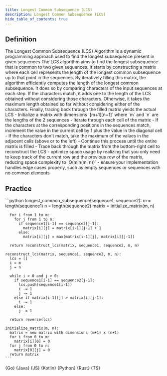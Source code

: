```yaml
---
title: Longest Common Subsequence (LCS)
description: Longest Common Subsequence (LCS)
hide_table_of_contents: true
---
```





## Definition

<Tabs queryString="primary">
  <TabItem value="definition" label="Definition">
    The Longest Common Subsequence (LCS) Algorithm is a dynamic programming approach used to find the longest subsequence present in given sequences
  </TabItem>
  <TabItem value="how" label="Explanation">
    The LCS algorithm aims to find the longest subsequence that is common to two given sequences. It starts by constructing a matrix where each cell represents the length of the longest common subsequence up to that point in the sequences. By iteratively filling this matrix, the algorithm efficiently computes the length of the longest common subsequence. It does so by comparing characters of the input sequences at each step. If the characters match, it adds one to the length of the LCS obtained without considering those characters. Otherwise, it takes the maximum length obtained so far without considering either of the characters. Finally, tracing back through the filled matrix yields the actual LCS
  </TabItem>
  <TabItem value="guidance" label="Guidance">
    - Initialize a matrix with dimensions `[m+1][n+1]` where `m` and `n` are the lengths of the 2 sequences
    - Iterate through each cell of the matrix
    - If the characters at the corresponding positions in the sequences match, increment the value in the current cell by 1 plus the value in the diagonal cell
    - If the characters don't match, take the maximum of the values in the adjacent cells (above or to the left)
    - Continue this process until the entire matrix is filled
    - Trace back through the matrix from the bottom-right cell to reconstruct the LCS
  </TabItem>
  <TabItem value="tips" label="Tips">
    - optimize space usage by realizing that you only need to keep track of the current row and the previous row of the matrix, reducing space complexity to `O(min(m, n))`
    - ensure your implementation handles edge cases properly, such as empty sequences or sequences with no common elements
  </TabItem>
</Tabs>

## Practice

<Tabs queryString="primary">
  <TabItem value="practice" label="Practice">
    ```python
    longest_common_subsequence(sequence1, sequence2):
      m = length(sequence1)
      n = length(sequence2)
      matrix = initialize_matrix(m, n)

      for i from 1 to m:
        for j from 1 to n:
          if sequence1[i-1] == sequence2[j-1]:
            matrix[i][j] = matrix[i-1][j-1] + 1
          else:
            matrix[i][j] = max(matrix[i-1][j], matrix[i][j-1])

      return reconstruct_lcs(matrix, sequence1, sequence2, m, n)

    reconstruct_lcs(matrix, sequence1, sequence2, m, n):
      lcs = []
      i = m
      j = n

      while i > 0 and j > 0:
        if sequence1[i-1] == sequence2[j-1]:
          lcs.push(sequence1[i-1])
          i -= 1
          j -= 1
        else if matrix[i-1][j] > matrix[i][j-1]:
          i -= 1
        else:
          j -= 1

      return reverse(lcs)

    initialize_matrix(m, n):
      matrix = new matrix with dimensions (m+1) x (n+1)
      for i from 0 to m:
        matrix[i][0] = 0
      for j from 0 to n:
        matrix[0][j] = 0
      return matrix
    ```
  </TabItem>
  <TabItem value="solution" label="Solution">
    <Tabs queryString="code">
      <TabItem
        value="go"
        label=""
        attributes={{ title: "Go Lang", className: "code_lang go m" }}
      >
        <CodeBlock language="go">{Go}</CodeBlock>
      </TabItem>
      <TabItem
        value="java"
        label=""
        attributes={{ title: "Java", className: "code_lang java m" }}
      >
        <CodeBlock language="java">{Java}</CodeBlock>
      </TabItem>
      <TabItem
        value="js"
        label=""
        attributes={{ title: "JavaScript", className: "code_lang js m" }}
      >
        <CodeBlock language="js">{JS}</CodeBlock>
      </TabItem>
      <TabItem
        value="kotlin"
        label=""
        attributes={{ title: "Kotlin", className: "code_lang kotlin m" }}
      >
        <CodeBlock language="kotlin">{Kotlin}</CodeBlock>
      </TabItem>
      <TabItem
        value="python"
        label=""
        attributes={{ title: "Python", className: "code_lang python m" }}
      >
        <CodeBlock language="python">{Python}</CodeBlock>
      </TabItem>
      <TabItem
        value="rust"
        label=""
        attributes={{ title: "Rust", className: "code_lang rust m" }}
      >
        <CodeBlock language="rust">{Rust}</CodeBlock>
      </TabItem>
      <TabItem
        value="ts"
        label=""
        attributes={{ title: "TypeScript", className: "code_lang ts m" }}
      >
        <CodeBlock language="ts">{TS}</CodeBlock>
      </TabItem>
    </Tabs>
  </TabItem>
</Tabs>
